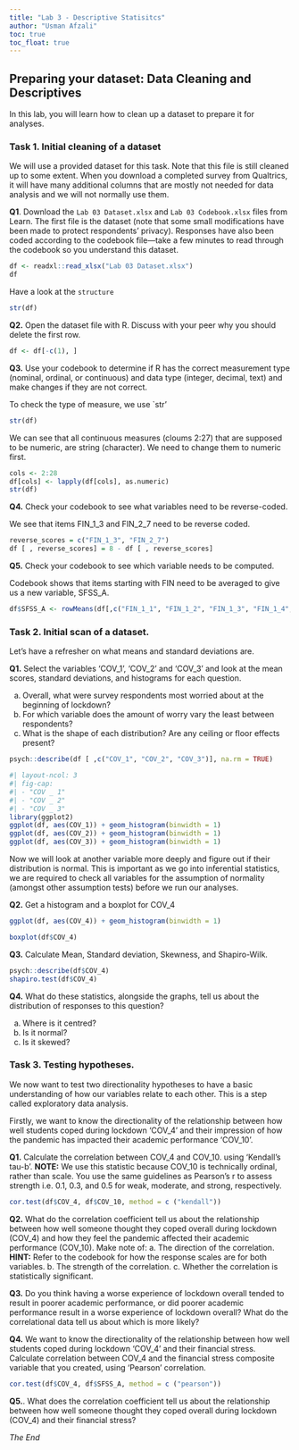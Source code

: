 ```yaml
---
title: "Lab 3 - Descriptive Statisitcs"
author: "Usman Afzali"
toc: true
toc_float: true
---
```


## Preparing your dataset: Data Cleaning and Descriptives

In this lab, you will learn how to clean up a dataset to prepare it for analyses.

### Task 1. Initial cleaning of a dataset

We will use a provided dataset for this task. Note that this file is still cleaned up to some extent. When you download a completed survey from Qualtrics, it will have many additional columns that are mostly not needed for data analysis and we will not normally use them.

**Q1**. Download the `Lab 03 Dataset.xlsx` and `Lab 03 Codebook.xlsx` files from Learn. The first file is the dataset (note that some small modifications have been made to protect respondents' privacy). Responses have also been coded according to the codebook file---take a few minutes to read through the codebook so you understand this dataset.

```r
df <- readxl::read_xlsx("Lab 03 Dataset.xlsx")
df
```

Have a look at the `structure`

```r
str(df)
```

**Q2.** Open the dataset file with R. Discuss with your peer why you should delete the first row.

```r
df <- df[-c(1), ]
```

**Q3.** Use your codebook to determine if R has the correct measurement type (nominal, ordinal, or continuous) and data type (integer, decimal, text) and make changes if they are not correct.

To check the type of measure, we use \`str'

```r
str(df)
```

We can see that all continuous measures (cloums 2:27) that are supposed to be numeric, are string (character). We need to change them to numeric first.

```r
cols <- 2:28
df[cols] <- lapply(df[cols], as.numeric)
str(df)
```

**Q4.** Check your codebook to see what variables need to be reverse-coded.

We see that items FIN_1\_3 and FIN_2\_7 need to be reverse coded.

```r
reverse_scores = c("FIN_1_3", "FIN_2_7")
df [ , reverse_scores] = 8 - df [ , reverse_scores]
```

**Q5.** Check your codebook to see which variable needs to be computed.

Codebook shows that items starting with FIN need to be averaged to give us a new variable, SFSS_A.

```r
df$SFSS_A <- rowMeans(df[,c("FIN_1_1", "FIN_1_2", "FIN_1_3", "FIN_1_4", "FIN_1_5", "FIN_1_6", "FIN_1_7", "FIN_1_8", "FIN_2_1", "FIN_2_2", "FIN_2_3", "FIN_2_4", "FIN_2_5", "FIN_2_6", "FIN_2_7")], na.rm = TRUE)
```

### Task 2. Initial scan of a dataset.

Let's have a refresher on what means and standard deviations are.

**Q1.** Select the variables 'COV_1', 'COV_2' and 'COV_3' and look at the mean scores, standard deviations, and histograms for each question.

a.  Overall, what were survey respondents most worried about at the beginning of lockdown?
b.  For which variable does the amount of worry vary the least between respondents?
c.  What is the shape of each distribution? Are any ceiling or floor effects present?

```r
psych::describe(df [ ,c("COV_1", "COV_2", "COV_3")], na.rm = TRUE)
```

```r
#| layout-ncol: 3
#| fig-cap: 
#| - "COV _ 1"
#| - "COV _ 2"
#| - "COV _ 3"
library(ggplot2)
ggplot(df, aes(COV_1)) + geom_histogram(binwidth = 1)
ggplot(df, aes(COV_2)) + geom_histogram(binwidth = 1)
ggplot(df, aes(COV_3)) + geom_histogram(binwidth = 1)
```

Now we will look at another variable more deeply and figure out if their distribution is normal. This is important as we go into inferential statistics, we are required to check all variables for the assumption of normality (amongst other assumption tests) before we run our analyses.

**Q2.** Get a histogram and a boxplot for COV_4

```r
ggplot(df, aes(COV_4)) + geom_histogram(binwidth = 1)
```

```r
boxplot(df$COV_4)
```

**Q3.** Calculate Mean, Standard deviation, Skewness, and Shapiro-Wilk.

```r
psych::describe(df$COV_4)
shapiro.test(df$COV_4)
```

**Q4.** What do these statistics, alongside the graphs, tell us about the distribution of responses to this question?

a.  Where is it centred?
b.  Is it normal?
c.  Is it skewed?

### Task 3. Testing hypotheses.

We now want to test two directionality hypotheses to have a basic understanding of how our variables relate to each other. This is a step called exploratory data analysis.

Firstly, we want to know the directionality of the relationship between how well students coped during lockdown 'COV_4' and their impression of how the pandemic has impacted their academic performance 'COV_10'.

**Q1.** Calculate the correlation between COV_4 and COV_10. using 'Kendall's tau-b'. **NOTE:** We use this statistic because COV_10 is technically ordinal, rather than scale. You use the same guidelines as Pearson's r to assess strength i.e. 0.1, 0.3, and 0.5 for weak, moderate, and strong, respectively.

```r
cor.test(df$COV_4, df$COV_10, method = c ("kendall"))
```

**Q2.** What do the correlation coefficient tell us about the relationship between how well someone thought they coped overall during lockdown (COV_4) and how they feel the pandemic affected their academic performance (COV_10). Make note of: a. The direction of the correlation. **HINT:** Refer to the codebook for how the response scales are for both variables. b. The strength of the correlation. c. Whether the correlation is statistically significant.

**Q3.** Do you think having a worse experience of lockdown overall tended to result in poorer academic performance, or did poorer academic performance result in a worse experience of lockdown overall? What do the correlational data tell us about which is more likely?

**Q4.** We want to know the directionality of the relationship between how well students coped during lockdown 'COV_4' and their financial stress. Calculate correlation between COV_4 and the financial stress composite variable that you created, using 'Pearson' correlation.

```r
cor.test(df$COV_4, df$SFSS_A, method = c ("pearson"))
```

**Q5.**. What does the correlation coefficient tell us about the relationship between how well someone thought they coped overall during lockdown (COV_4) and their financial stress?

*The End*

